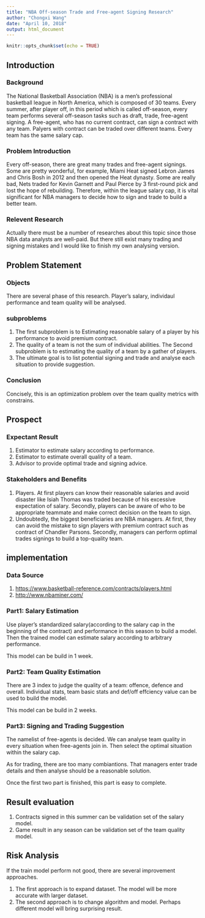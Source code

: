 ```yaml
---
title: "NBA Off-season Trade and Free-agent Signing Research"
author: "Chongxi Wang"
date: "April 10, 2018"
output: html_document
---
```


```r
knitr::opts_chunk$set(echo = TRUE)
```

## Introduction

### Background
The National Basketball Association (NBA) is a men's professional basketball league in North America, which is composed of 30 teams. Every summer, after player off, in this period which is called off-season, every team performs several off-season tasks such as draft, trade, free-agent signing. A free-agent, who has no current contract, can sign a contract with any team. Palyers with contract can be traded over different teams. Every team has the same salary cap.

### Problem Introduction
Every off-season, there are great many trades and free-agent signings. Some are pretty wonderful, for example, Miami Heat signed Lebron James and Chris Bosh in 2012 and then opened the Heat dynasty. Some are really bad, Nets traded for Kevin Garnett and Paul Pierce by 3 first-round pick and lost the hope of rebuilding. Therefore, within the league salary cap, it is vital significant for NBA managers to decide how to sign and trade to build a better team.

### Relevent Research
Actually there must be a number of researches about this topic since those NBA data analysts are well-paid. But there still exist many trading and signing mistakes and I would like to finish my own analysing version.


## Problem Statement

### Objects
There are several phase of this research. Player's salary, individaul performance and team quality will be analysed.

### subproblems
1. The first subproblem is to Estimating reasonable salary of a player by his performance to avoid premium contract.
2. The quality of a team is not the sum of individual abilities. The Second subproblem is to estimating the quality of a team by a gather of players.
3. The ultimate goal is to list potential signing and trade and analyse each situation to provide suggestion.

### Conclusion
Concisely, this is an optimization problem over the team quality metrics with constrains.


## Prospect

### Expectant Result
1. Estimator to estimate salary according to performance.
2. Estimator to estimate overall quality of a team.
3. Advisor to provide optimal trade and signing advice.

### Stakeholders and Benefits
1. Players. At first players can know their reasonable salaries and avoid disaster like Isiah Thomas was traded because of his excessive expectation of salary. Secondly, players can be aware of who to be appropriate teammate and make correct decision on the team to sign.
2. Undoubtedly, the biggest beneficiaries are NBA managers. At first, they can avoid the mistake to sign players with premium contract such as contract of Chandler Parsons. Secondly, managers can perform optimal trades signings to build a top-quality team.


## implementation

### Data Source
1. <https://www.basketball-reference.com/contracts/players.html>
2. <http://www.nbaminer.com/>

### Part1: Salary Estimation
Use player's standardized salary(according to the salary cap in the beginning of the contract) and performance in this season to build a model. Then the trained model can estimate salary according to arbitrary performance.

This model can be build in 1 week.

### Part2: Team Quality Estimation
There are 3 index to judge the quality of a team: offence, defence and overall. Individual stats, team basic stats and def/off effciency value can be used to build the model.

This model can be build in 2 weeks.

### Part3: Signing and Trading Suggestion
The namelist of free-agents is decided. We can analyse team quality in every situation when free-agents join in. Then select the optimal situation within the salary cap.

As for trading, there are too many combiantions. That managers enter trade details and then analyse should be a reasonable solution.

Once the first two part is finished, this part is easy to complete.

## Result evaluation
1. Contracts signed in this summer can be validation set of the salary model.
2. Game result in any season can be validation set of the team quality model.

## Risk Analysis
If the train model perform not good, there are several improvement approaches.

1. The first approach is to expand dataset. The model will be more accurate with larger dataset.
2. The second approach is to change algorithm and model. Perhaps different model will bring surprising result.
